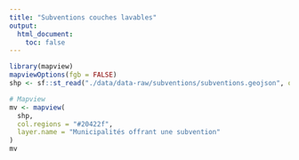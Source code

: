 ```yaml
---
title: "Subventions couches lavables"
output:
  html_document:
    toc: false
---
```


<style type="text/css">
.main-container {
  max-width: 1800px;
  margin-left: auto;
  margin-right: auto;
}
</style>


```r
library(mapview)
mapviewOptions(fgb = FALSE)
shp <- sf::st_read("./data/data-raw/subventions/subventions.geojson", quiet = TRUE)

# Mapview
mv <- mapview(
  shp, 
  col.regions = "#20422f", 
  layer.name = "Municipalités offrant une subvention"
)
mv
```